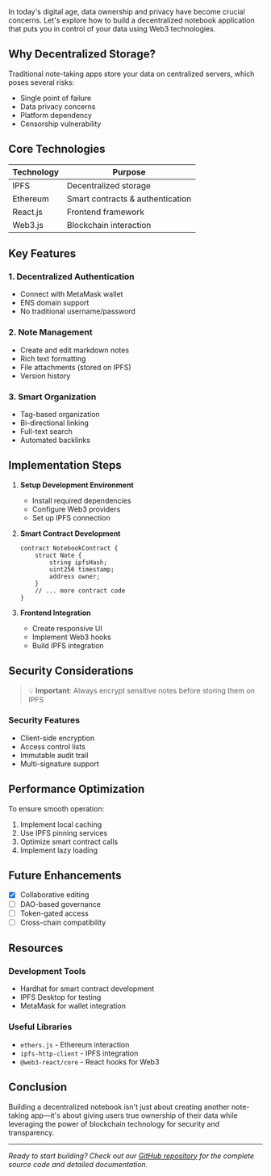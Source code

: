 In today's digital age, data ownership and privacy have become crucial concerns. Let's explore how to build a decentralized notebook application that puts you in control of your data using Web3 technologies.

## Why Decentralized Storage?

Traditional note-taking apps store your data on centralized servers, which poses several risks:

- Single point of failure
- Data privacy concerns
- Platform dependency
- Censorship vulnerability

## Core Technologies

| Technology | Purpose |
|------------|---------|
| IPFS | Decentralized storage |
| Ethereum | Smart contracts & authentication |
| React.js | Frontend framework |
| Web3.js | Blockchain interaction |

## Key Features

### 1. Decentralized Authentication
- Connect with MetaMask wallet
- ENS domain support
- No traditional username/password

### 2. Note Management
- Create and edit markdown notes
- Rich text formatting
- File attachments (stored on IPFS)
- Version history

### 3. Smart Organization
- Tag-based organization
- Bi-directional linking
- Full-text search
- Automated backlinks

## Implementation Steps

1. **Setup Development Environment**
   - Install required dependencies
   - Configure Web3 providers
   - Set up IPFS connection

2. **Smart Contract Development**
   ```solidity
   contract NotebookContract {
       struct Note {
           string ipfsHash;
           uint256 timestamp;
           address owner;
       }
       // ... more contract code
   }
   ```

3. **Frontend Integration**
   - Create responsive UI
   - Implement Web3 hooks
   - Build IPFS integration

## Security Considerations

> 💡 **Important**: Always encrypt sensitive notes before storing them on IPFS

### Security Features
- Client-side encryption
- Access control lists
- Immutable audit trail
- Multi-signature support

## Performance Optimization

To ensure smooth operation:

1. Implement local caching
2. Use IPFS pinning services
3. Optimize smart contract calls
4. Implement lazy loading

## Future Enhancements

- [x] Collaborative editing
- [ ] DAO-based governance
- [ ] Token-gated access
- [ ] Cross-chain compatibility

## Resources

### Development Tools
- Hardhat for smart contract development
- IPFS Desktop for testing
- MetaMask for wallet integration

### Useful Libraries
- `ethers.js` - Ethereum interaction
- `ipfs-http-client` - IPFS integration
- `@web3-react/core` - React hooks for Web3

## Conclusion

Building a decentralized notebook isn't just about creating another note-taking app—it's about giving users true ownership of their data while leveraging the power of blockchain technology for security and transparency.

---

*Ready to start building? Check out our [GitHub repository](https://github.com/example/web3-notebook) for the complete source code and detailed documentation.*

